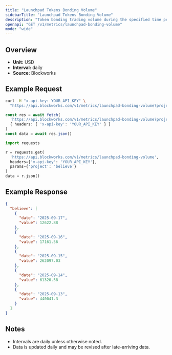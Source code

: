 ```yaml
---
title: "Launchpad Tokens Bonding Volume"
sidebarTitle: "Launchpad Tokens Bonding Volume"
description: "Token bonding trading volume during the specified time period for given launchpad."
openapi: "GET /v1/metrics/launchpad-bonding-volume"
mode: "wide"
---
```


## Overview

- **Unit:** USD
- **Interval:** daily
- **Source:** Blockworks

## Example Request

<CodeGroup>

```bash cURL
curl -H "x-api-key: YOUR_API_KEY" \
  "https://api.blockworks.com/v1/metrics/launchpad-bonding-volume?project=believe"
```

```typescript TypeScript
const res = await fetch(
  'https://api.blockworks.com/v1/metrics/launchpad-bonding-volume?project=believe',
  { headers: { 'x-api-key': 'YOUR_API_KEY' } }
)
const data = await res.json()
```

```python Python
import requests

r = requests.get(
  'https://api.blockworks.com/v1/metrics/launchpad-bonding-volume',
  headers={'x-api-key': 'YOUR_API_KEY'},
  params={'project': 'believe'}
)
data = r.json()
```

</CodeGroup>

## Example Response

```json
{
  "believe": [
    {
      "date": "2025-09-17",
      "value": 12622.88
    },
    {
      "date": "2025-09-16",
      "value": 17161.56
    },
    {
      "date": "2025-09-15",
      "value": 262097.03
    },
    {
      "date": "2025-09-14",
      "value": 61320.58
    },
    {
      "date": "2025-09-13",
      "value": 440041.3
    }
  ]
}
```

## Notes
- Intervals are daily unless otherwise noted.
- Data is updated daily and may be revised after late-arriving data.